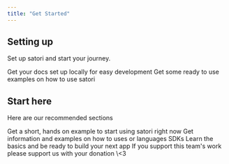 ```yaml
---
title: "Get Started"
---
```


## Setting up

Set up satori and start your journey.

<CardGroup cols={2}>
  <Card title="Installing Satori" icon="download" iconType="regular" color="#2286df" href="https://docs.satoridb.com/install">
    Get your docs set up locally for easy development
  </Card>
  <Card title="Examples" icon="frame" color="#2286df" href="https://docs.satoridb.com">
    Get some ready to use examples on how to use satori
  </Card>
</CardGroup>

## Start here

Here are our recommended sections

<CardGroup cols={2}>
  <Card title="Quickstart" icon="bolt-lightning" iconType="regular" color="#2286df" href="https://docs.satoridb.com/quickstart">
    Get a short, hands on example to start using satori right now
  </Card>
  <Card title="SDKs" icon="code" color="#2286df" href="https://docs.satoridb.com/sdks">
    Get information and examples on how to uses or languages SDKs
  </Card>
  <Card title="Basic Concepts" icon="book" color="#2286df" href="https://docs.satoridb.com/basic-concepts">
    Learn the basics and be ready to build your next app
  </Card>
  <Card title="Donate" icon="stars" color="#2286df" href="https://docs.satoridb.com/soon#donate">
    If you support this team's work please support us with your donation \<3
  </Card>
</CardGroup>